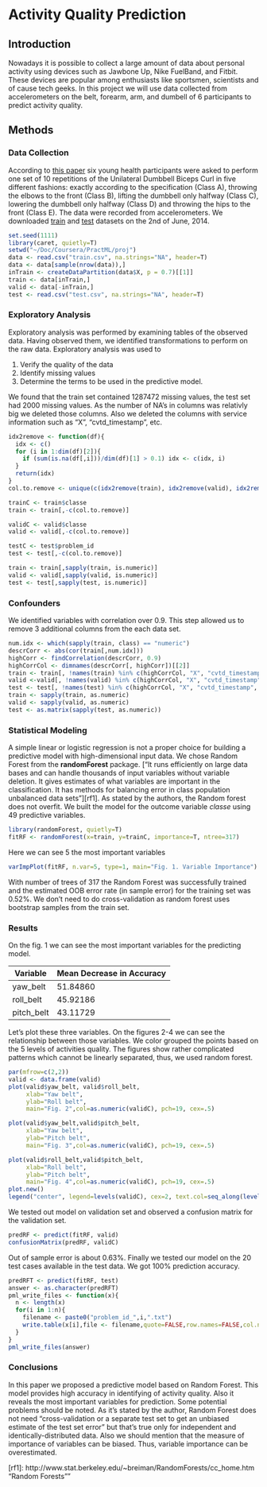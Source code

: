 Activity Quality Prediction
========================================================
## Introduction
Nowadays it is possible to collect a large amount of data about personal activity using devices such as Jawbone Up, Nike FuelBand, and Fitbit. These devices are popular among enthusiasts like sportsmen, scientists and of cause tech geeks. In this project we will use data collected from accelerometers on the belt, forearm, arm, and dumbell of 6 participants to predict activity quality. 

## Methods
### Data Collection
According to [this paper](http://groupware.les.inf.puc-rio.br/har) six young health participants were asked to perform one set of 10 repetitions of the Unilateral Dumbbell Biceps Curl in five different fashions: exactly according to the specification (Class A), throwing the elbows to the front (Class B), lifting the dumbbell only halfway (Class C), lowering the dumbbell only halfway (Class D) and throwing the hips to the front (Class E). The data were recorded from accelerometers. We downloaded [train](https://d396qusza40orc.cloudfront.net/predmachlearn/pml-training.csv) and [test](https://d396qusza40orc.cloudfront.net/predmachlearn/pml-testing.csv) datasets on the 2nd of June, 2014.
```r
set.seed(1111)
library(caret, quietly=T)
setwd("~/Doc/Coursera/PractML/proj")
data <- read.csv("train.csv", na.strings="NA", header=T)
data <- data[sample(nrow(data)),]
inTrain <- createDataPartition(data$X, p = 0.7)[[1]]
train <- data[inTrain,]
valid <- data[-inTrain,]
test <- read.csv("test.csv", na.strings="NA", header=T)
```

### Exploratory Analysis
Exploratory analysis was performed by examining tables of the observed data. Having observed them, we identified transformations to perform on the raw data. Exploratory analysis was used to

1.  Verify the quality of the data
2.  Identify missing values
3.  Determine the terms to be used in the predictive model. 

We found that the train set contained 1287472 missing values, the test set had 2000 missing values. As the number of NA's in columns was relativly big we deleted those columns. Also we deleted the columns with service information such as "X", "cvtd_timestamp", etc.
```r
idx2remove <- function(df){
  idx <- c()
  for (i in 1:dim(df)[2]){
    if (sum(is.na(df[,i]))/dim(df)[1] > 0.1) idx <- c(idx, i)
  }
  return(idx)
}
col.to.remove <- unique(c(idx2remove(train), idx2remove(valid), idx2remove(test)))

trainC <- train$classe
train <- train[,-c(col.to.remove)]

validC <- valid$classe
valid <- valid[,-c(col.to.remove)]

testC <- test$problem_id
test <- test[,-c(col.to.remove)]

train <- train[,sapply(train, is.numeric)]
valid <- valid[,sapply(valid, is.numeric)]
test <- test[,sapply(test, is.numeric)]
```

### Confounders
We identified variables with correlation over 0.9. This step allowed us to remove 3 additional columns from the each data set. 
```r
num.idx <- which(sapply(train, class) == "numeric")
descrCorr <- abs(cor(train[,num.idx]))
highCorr <- findCorrelation(descrCorr, 0.9)
highCorrCol <- dimnames(descrCorr[, highCorr])[[2]]
train <- train[, !names(train) %in% c(highCorrCol, "X", "cvtd_timestamp", "raw_timestamp_part_1",  "raw_timestamp_part_2",	"num_window", "classe")]
valid <-valid[, !names(valid) %in% c(highCorrCol, "X", "cvtd_timestamp", "raw_timestamp_part_1",  "raw_timestamp_part_2",	"num_window", "classe")]
test <- test[, !names(test) %in% c(highCorrCol, "X", "cvtd_timestamp", "raw_timestamp_part_1",  "raw_timestamp_part_2",	"num_window", "problem_id")]
train <- sapply(train, as.numeric)
valid <- sapply(valid, as.numeric)
test <- as.matrix(sapply(test, as.numeric))
```

### Statistical Modeling
A simple linear or logistic regression is not a proper choice for building a predictive model with high-dimensional input data. We chose Random Forest from the __randomForest__ package. [“It runs efficiently on large data bases and can handle thousands of input variables without variable deletion. It gives estimates of what variables are important in the classification. It has methods for balancing error in class population unbalanced data sets”][rf1]. As stated by the
authors, the Random forest does not overfit. We built the model for the outcome variable *classe* using 49 predictive variables. 
```r
library(randomForest, quietly=T)
fitRF <- randomForest(x=train, y=trainC, importance=T, ntree=317)
```
Here we can see 5 the most important variables
```r
varImpPlot(fitRF, n.var=5, type=1, main="Fig. 1. Variable Importance")
```
With number of trees of 317 the Random Forest was successfully trained and the estimated OOB error rate (in sample error) for the training set was 0.52%. We don't need to do cross-validation as random forest uses bootstrap samples from the train set.

### Results
On the fig. 1 we can see the most important variables for the predicting model. 

Variable  | Mean Decrease in Accuracy
----------| -------------
yaw_belt          | 51.84860
roll_belt         | 45.92186
pitch_belt        | 43.11729

Let's plot these three variables. On the figures 2-4 we can see the relationship between those variables. We color grouped the points based on the 5 levels of activities quality. The figures show rather complicated patterns which cannot be linearly separated, thus, we used random forest.

```r
par(mfrow=c(2,2))
valid <- data.frame(valid)
plot(valid$yaw_belt, valid$roll_belt,
     xlab="Yaw belt", 
     ylab="Roll belt", 
     main="Fig. 2",col=as.numeric(validC), pch=19, cex=.5)

plot(valid$yaw_belt,valid$pitch_belt,
     xlab="Yaw belt", 
     ylab="Pitch belt", 
     main="Fig. 3",col=as.numeric(validC), pch=19, cex=.5)

plot(valid$roll_belt,valid$pitch_belt,
     xlab="Roll belt", 
     ylab="Pitch belt", 
     main="Fig. 4",col=as.numeric(validC), pch=19, cex=.5)
plot.new()
legend("center", legend=levels(validC), cex=2, text.col=seq_along(levels(validC)))
```
We tested out model on validation set and observed a confusion matrix for the validation set.
```r
predRF <- predict(fitRF, valid)
confusionMatrix(predRF, validC)
```
Out of sample error is about 0.63%. Finally we tested our model on the 20 test cases available in the test data. We got 100% prediction accuracy.
```r
predRFT <- predict(fitRF, test)
answer <- as.character(predRFT)
pml_write_files <- function(x){
  n <- length(x)
  for(i in 1:n){
    filename <- paste0("problem_id_",i,".txt")
    write.table(x[i],file <- filename,quote=FALSE,row.names=FALSE,col.names=FALSE)
  }
}
pml_write_files(answer)
```

### Conclusions
In this paper we proposed a predictive model based on Random Forest. This model provides high accuracy in identifying of activity quality. Also it reveals the most important variables for prediction.
Some potential problems should be noted. As it's stated by the author, Random Forest does not need “cross-validation or a separate test set to get an unbiased estimate of the test set error” but that's true only for independent and identically-distributed data. Also we should mention that the measure of importance of variables can be biased. Thus, variable importance can be overestimated.

[rf1]: http://www.stat.berkeley.edu/~breiman/RandomForests/cc_home.htm "Random Forests""
